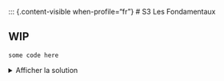 ::: {.content-visible when-profile="fr"}
# S3 Les Fondamentaux 

## WIP

```
some code here

```

::: {.cell .markdown}

<details>
<summary>Afficher la solution</summary>

Une solution

</details>

:::
